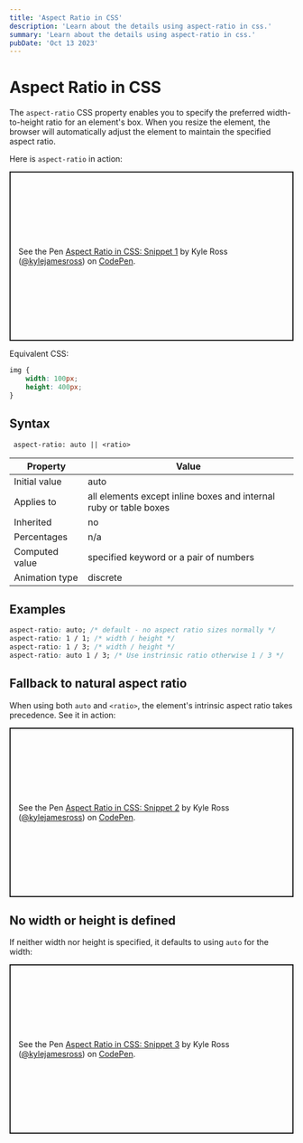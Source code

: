 ```yaml
---
title: 'Aspect Ratio in CSS'
description: 'Learn about the details using aspect-ratio in css.'
summary: 'Learn about the details using aspect-ratio in css.'
pubDate: 'Oct 13 2023'
---
```


# Aspect Ratio in CSS

The `aspect-ratio` CSS property enables you to specify the preferred width-to-height ratio for an element's box. When you resize the element, the browser will automatically adjust the element to maintain the specified aspect ratio.

Here is `aspect-ratio` in action:

<p class="codepen" data-height="500" data-theme-id="dark" data-default-tab="css,result" data-slug-hash="dywLLEE" data-user="kylejamesross" style="height: 300px; box-sizing: border-box; display: flex; align-items: center; justify-content: center; border: 2px solid; margin: 1em 0; padding: 1em;">
  <span>See the Pen <a href="https://codepen.io/kylejamesross/pen/dywLLEE">
  Aspect Ratio in CSS: Snippet 1</a> by Kyle Ross (<a href="https://codepen.io/kylejamesross">@kylejamesross</a>)
  on <a href="https://codepen.io">CodePen</a>.</span>
</p>

Equivalent CSS:
```css
img {
    width: 100px;
    height: 400px;
}
```


## Syntax

``` aspect-ratio: auto || <ratio>```

| Property          | Value                                      |
| ----------------- | ------------------------------------------ |
| Initial value     | auto                                       |
| Applies to        | all elements except inline boxes and internal ruby or table boxes |
| Inherited         | no                                         |
| Percentages       | n/a                                        |
| Computed value    | specified keyword or a pair of numbers     |
| Animation type    | discrete                                   |

## Examples

```css
aspect-ratio: auto; /* default - no aspect ratio sizes normally */
aspect-ratio: 1 / 1; /* width / height */
aspect-ratio: 1 / 3; /* width / height */
aspect-ratio: auto 1 / 3; /* Use instrinsic ratio otherwise 1 / 3 */
```

## Fallback to natural aspect ratio
When using both `auto` and `<ratio>`, the element's intrinsic aspect ratio takes precedence. See it in action:

<p class="codepen" data-height="300" data-theme-id="dark" data-default-tab="css,result" data-slug-hash="YzdMbry" data-user="kylejamesross" style="height: 300px; box-sizing: border-box; display: flex; align-items: center; justify-content: center; border: 2px solid; margin: 1em 0; padding: 1em;">
  <span>See the Pen <a href="https://codepen.io/kylejamesross/pen/YzdMbry">
  Aspect Ratio in CSS: Snippet 2</a> by Kyle Ross (<a href="https://codepen.io/kylejamesross">@kylejamesross</a>)
  on <a href="https://codepen.io">CodePen</a>.</span>
</p>
<script async src="https://cpwebassets.codepen.io/assets/embed/ei.js"></script>

## No width or height is defined
If neither width nor height is specified, it defaults to using `auto` for the width:

<p class="codepen" data-height="300" data-theme-id="dark" data-default-tab="css,result" data-slug-hash="yLGrWvq" data-user="kylejamesross" style="height: 300px; box-sizing: border-box; display: flex; align-items: center; justify-content: center; border: 2px solid; margin: 1em 0; padding: 1em;">
  <span>See the Pen <a href="https://codepen.io/kylejamesross/pen/yLGrWvq">
  Aspect Ratio in CSS: Snippet 3</a> by Kyle Ross (<a href="https://codepen.io/kylejamesross">@kylejamesross</a>)
  on <a href="https://codepen.io">CodePen</a>.</span>
</p>

<script async src="https://cpwebassets.codepen.io/assets/embed/ei.js"></script>
<script is:inline src="https://cpwebassets.codepen.io/assets/embed/ei.js"></script>
